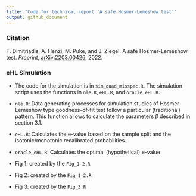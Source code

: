 ```yaml
---
title: "Code for technical report 'A safe Hosmer-Lemeshow test'"
output: github_document
---
```


### Citation

T. Dimitriadis, A. Henzi, M. Puke, and J. Ziegel. A safe Hosmer-Lemeshow test. *Preprint*, [arXiv:2203.00426](https://doi.org/10.48550/arXiv.2203.00426), 2022. 

### eHL Simulation

* The code for the simulation is in `sim_quad_misspec.R`. The simulation script uses  the functions in `nle.R`, `eHL.R`, and `oracle_eHL.R`. 

* `nle.R`: Data generating processes for simulation studies of Hosmer-Lemeshow type goodness-of-fit test follow a particular (traditional) pattern. This function allows to calculate the parameters $\beta$ described in section 3.1.

* `eHL.R`: Calculates the e-value based on the sample split and the isotonic/monotonic recalibrated probabilities. 

* `oracle_eHL.R`: Calculates the optimal (hypothetical) e-value 

* Fig 1: created by the   `Fig_1-2.R`

* Fig 2: created by the   `Fig_1-2.R`

*  Fig 3: created by the   `Fig_3.R`

